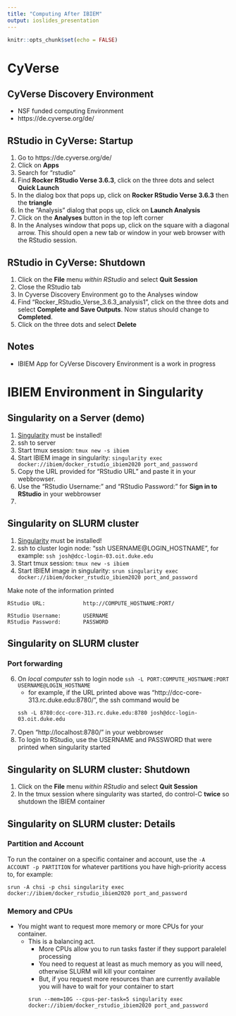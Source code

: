 ```yaml
---
title: "Computing After IBIEM"
output: ioslides_presentation
---
```


```r
knitr::opts_chunk$set(echo = FALSE)
```

# CyVerse
## CyVerse Discovery Environment
  - NSF funded computing Environment
  - https://de.cyverse.org/de/

## RStudio in CyVerse: Startup
  1. Go to https://de.cyverse.org/de/
  2. Click on **Apps**
  3. Search for "rstudio"
  4. Find **Rocker RStudio Verse 3.6.3**, click on the three dots and select **Quick Launch**
  5. In the dialog box that pops up, click on **Rocker RStudio Verse 3.6.3** then the **triangle**
  6. In the "Analysis" dialog that pops up, click on **Launch Analysis**
  7. Click on the **Analyses** button in the top left corner
  8. In the Analyses window that pops up, click on the square with a diagonal arrow. This should open a new tab or window in your web browser with the RStudio session.

## RStudio in CyVerse: Shutdown
  1. Click on the **File** menu *within RStudio* and select **Quit Session**
  2. Close the RStudio tab
  3. In Cyverse Discovery Environment go to the Analyses window
  4. Find "Rocker_RStudio_Verse_3.6.3_analysis1", click on the three dots and select **Complete and Save Outputs**. Now status should change to **Completed**.
  5. Click on the three dots and select **Delete**

## Notes
  - IBIEM App for CyVerse Discovery Environment is a work in progress

# IBIEM Environment in Singularity
## Singularity on a Server (demo)
  1. [Singularity](https://sylabs.io/docs/) must be installed!
  2. ssh to server
  3. Start tmux session: `tmux new -s ibiem`
  4. Start IBIEM image in singularity: `singularity exec docker://ibiem/docker_rstudio_ibiem2020 port_and_password`
  5. Copy the URL provided for "RStudio URL" and paste it in your webbrowser.
  6. Use the "RStudio Username:" and "RStudio Password:" for **Sign in to RStudio** in your webbrowser
  7. 

## Singularity on SLURM cluster
  1. [Singularity](https://sylabs.io/docs/) must be installed!
  2. ssh to cluster login node: "ssh USERNAME@LOGIN_HOSTNAME", for example: `ssh josh@dcc-login-03.oit.duke.edu`
  3. Start tmux session: `tmux new -s ibiem`
  4. Start IBIEM image in singularity: `srun singularity exec docker://ibiem/docker_rstudio_ibiem2020 port_and_password`

Make note of the information printed
```
RStudio URL:            http://COMPUTE_HOSTNAME:PORT/

RStudio Username:       USERNAME
RStudio Password:       PASSWORD
```

## Singularity on SLURM cluster
### Port forwarding
  6. On *local computer* ssh to login node `ssh -L PORT:COMPUTE_HOSTNAME:PORT USERNAME@LOGIN_HOSTNAME`
      - for example, if the URL printed above was "http://dcc-core-313.rc.duke.edu:8780/", the ssh command would be
      
      ```
      ssh -L 8780:dcc-core-313.rc.duke.edu:8780 josh@dcc-login-03.oit.duke.edu
      ```
  7. Open "http://localhost:8780/" in your webbrowser
  8. To login to RStudio, use the USERNAME and PASSWORD that were printed when singularity started  
      
## Singularity on SLURM cluster: Shutdown
  1. Click on the **File** menu *within RStudio* and select **Quit Session**
  2. In the tmux session where singularity was started, do control-C **twice** so shutdown the IBIEM container

## Singularity on SLURM cluster: Details
### Partition and Account
  To run the container on a specific container and account, use the `-A ACCOUNT -p PARTITION` for whatever partitions you have high-priority access to, for example:
```
srun -A chsi -p chsi singularity exec docker://ibiem/docker_rstudio_ibiem2020 port_and_password
```
### Memory and CPUs
  - You might want to request more memory or more CPUs for your container. 
    - This is a balancing act. 
      - More CPUs allow you to run tasks faster if they support paralelel processing
      - You need to request at least as much memory as you will need, otherwise SLURM will kill your container
      - But, if you request more resources than are currently available you will have to wait for your container to start
```
srun --mem=10G --cpus-per-task=5 singularity exec docker://ibiem/docker_rstudio_ibiem2020 port_and_password
```


